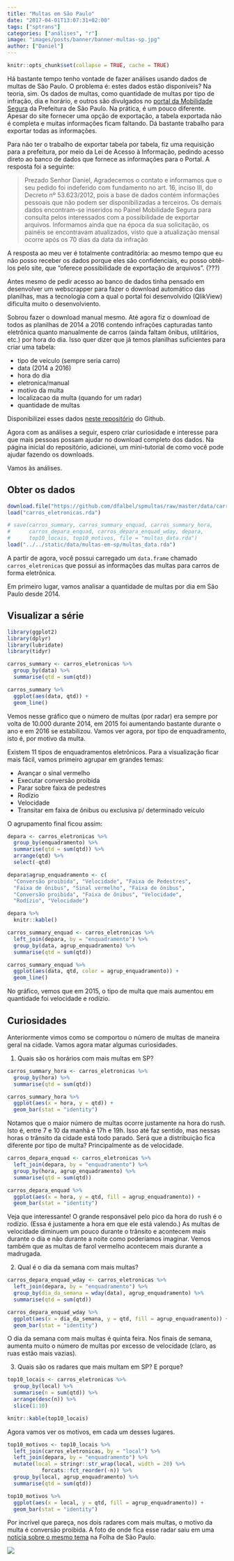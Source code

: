 ```yaml
---
title: "Multas em São Paulo"
date: "2017-04-01T13:07:31+02:00"
tags: ["sptrans"]
categories: ["análises", "r"]
image: "images/posts/banner/banner-multas-sp.jpg"
author: ["Daniel"]
---
```


```r
knitr::opts_chunk$set(collapse = TRUE, cache = TRUE)
```

Há bastante tempo tenho vontade de fazer análises usando dados de multas de São Paulo. 
O problema é: estes dados estão disponíveis? Na teoria, sim. Os dados de multas, como
quantidade de multas por tipo de infração, dia e horário, e outros são divulgados no
[portal da Mobilidade Segura](http://mobilidadesegura.prefeitura.sp.gov.br/QvAJAXZfc/opendoc.htm?document=Painel_Mobilidade_Segura.qvw&host=QVS%40c65v27i&anonymous=true) da Prefeitura de São Paulo. Na prática, é um pouco
diferente. Apesar do site fornecer uma opção de exportação, a tabela 
exportada não é completa e muitas informações ficam faltando. Dá bastante trabalho
para exportar todas as informações.

Para não ter o trabalho de exportar tabela por tabela, fiz uma requisição para a
prefeitura, por meio da Lei de Acesso à Informação, pedindo acesso direto ao banco de 
dados que fornece as informações para o Portal. A resposta foi a seguinte:

> Prezado Senhor Daniel, Agradecemos o contato e informamos que o seu pedido foi indeferido com fundamento no art. 16, inciso III, do Decreto nº 53.623/2012, pois a base de dados contém informações pessoais que não podem ser disponibilizadas a terceiros. Os demais dados encontram-se inseridos no Painel Mobilidade Segura para consulta pelos interessados com a possibilidade de exportar arquivos. Informamos ainda que na época da sua solicitação, os painéis se encontravam atualizados, visto que a atualização mensal ocorre após os 70 dias da data da infração 

A resposta ao meu ver é totalmente contraditória: ao mesmo tempo que eu não posso 
receber os dados porque eles são confidenciais, eu posso obtê-los pelo site, que
"oferece possibilidade de exportação de arquivos". (???)

Antes mesmo de pedir acesso ao banco de dados tinha pensado em desenvolver um 
webscrapper para fazer o download automático das planilhas, mas a tecnologia com 
a qual o portal foi desenvolvido (QlikView) dificulta muito o desenvolviento.

Sobrou fazer o download manual mesmo. Até agora fiz o download de todos as planilhas
de 2014 a 2016 contendo infrações capturadas tanto eletrônica quanto manualmente 
de carros (ainda faltam ônibus, utilitários, etc.) por hora do dia. Isso quer dizer
que já temos planilhas suficientes para criar uma tabela:

* tipo de veículo (sempre seria carro)
* data (2014 a 2016)
* hora do dia
* eletronica/manual
* motivo da multa
* localizacao da multa (quando for um radar)
* quantidade de multas

Disponibilizei esses dados [neste repositório](https://github.com/dfalbel/spmultas)
do Github. 

Agora com as análises a seguir, espero criar curiosidade e interesse para que mais
pessoas possam ajudar no download completo dos dados. Na página inicial do 
repositório, adicionei, um mini-tutorial de como você pode ajudar fazendo os 
downloads.

Vamos às análises.

## Obter os dados

```r
download.file("https://github.com/dfalbel/spmultas/raw/master/data/carros_eletronicas.rda", "carros_eletronicas.rda")
load("carros_eletronicas.rda")
```

```r
# save(carros_summary, carros_summary_enquad, carros_summary_hora,
#      carros_depara_enquad, carros_depara_enquad_wday, depara,
#      top10_locais, top10_motivos, file = "multas_data.rda")
load("../../static/data/multas-em-sp/multas_data.rda")
```


A partir de agora, você possui carregado um `data.frame` chamado `carros_eletronicas`
que possui as informações das multas para carros de forma eletrônica.

Em primeiro lugar, vamos analisar a quantidade de multas por dia em São Paulo desde
2014.

## Visualizar a série

```r
library(ggplot2)
library(dplyr)
library(lubridate)
library(tidyr)
```

```r
carros_summary <- carros_eletronicas %>%
  group_by(data) %>%
  summarise(qtd = sum(qtd))
```

```r
carros_summary %>% 
  ggplot(aes(data, qtd)) +
  geom_line()
```

Vemos nesse gráfico que o número de multas (por radar) era sempre por volta de 10.000
durante 2014, em 2015 foi aumentando bastante durante o ano e em 2016 se estabilizou.
Vamos ver agora, por tipo de enquadramento, isto é, por motivo da multa.

Existem 11 tipos de enquadramentos eletrônicos. Para a visualização ficar mais fácil,
vamos primeiro agrupar em grandes temas:

* Avançar o sinal vermelho
* Executar conversão proibida
* Parar sobre faixa de pedestres
* Rodízio
* Velocidade
* Transitar em faixa de ônibus ou exclusiva p/ determinado veículo

O agrupamento final ficou assim:

```r
depara <- carros_eletronicas %>%
  group_by(enquadramento) %>%
  summarise(qtd = sum(qtd)) %>% 
  arrange(qtd) %>%
  select(-qtd)
```


```r
depara$agrup_enquadramento <- c(
  "Conversão proibida", "Velocidade", "Faixa de Pedestres", 
  "Faixa de ônibus", "Sinal vermelho", "Faixa de ônibus",
  "Conversão proibida", "Faixa de ônibus", "Velocidade",
  "Rodízio", "Velocidade")

depara %>% 
  knitr::kable()
```


```r
carros_summary_enquad <- carros_eletronicas %>%
  left_join(depara, by = "enquadramento") %>%
  group_by(data, agrup_enquadramento) %>%
  summarise(qtd = sum(qtd))
```

```r
carros_summary_enquad %>% 
  ggplot(aes(data, qtd, color = agrup_enquadramento)) +
  geom_line()
```

No gráfico, vemos que em 2015, o tipo de multa que mais aumentou em quantidade foi
velocidade e rodízio. 

## Curiosidades

Anteriormente vimos como se comportou o número de multas de maneira geral na cidade.
Vamos agora matar algumas curiosidades.

1. Quais são os horários com mais multas em SP?

```r
carros_summary_hora <- carros_eletronicas %>% 
  group_by(hora) %>%
  summarise(qtd = sum(qtd))
```

```r
carros_summary_hora %>%
  ggplot(aes(x = hora, y = qtd)) +
  geom_bar(stat = "identity")
```

Notamos que o maior número de multas ocorre justamente na hora do rush. Isto é,
entre 7 e 10 da manhã e 17h e 19h. Isso até faz sentido, mas nessas horas o trânsito
da cidade está todo parado. Será que a distribuição fica diferente por tipo de multa?
Principalmente as de velocidade.

```r
carros_depara_enquad <- carros_eletronicas %>% 
  left_join(depara, by = "enquadramento") %>%
  group_by(hora, agrup_enquadramento) %>%
  summarise(qtd = sum(qtd))
```

```r
carros_depara_enquad %>%
  ggplot(aes(x = hora, y = qtd, fill = agrup_enquadramento)) +
  geom_bar(stat = "identity")
```

Veja que interessante! O grande responsável pelo pico da hora do rush é o rodízio.
(Essa é justamente a hora em que ele está valendo.) As multas de velocidade diminuem 
um pouco durante o trânsito e acontecem mais durante o dia e não durante a noite
como poderíamos imaginar. Vemos também que as multas de farol vermelho acontecem mais
durante a madrugada.

2. Qual é o dia da semana com mais multas?

```r
carros_depara_enquad_wday <- carros_eletronicas %>% 
  left_join(depara, by = "enquadramento") %>%
  group_by(dia_da_semana = wday(data), agrup_enquadramento) %>%
  summarise(qtd = sum(qtd))
```

```r
carros_depara_enquad_wday %>%
  ggplot(aes(x = dia_da_semana, y = qtd, fill = agrup_enquadramento)) +
  geom_bar(stat = "identity")
```

O dia da semana com mais multas é quinta feira. Nos finais de semana, aumenta muito
o número de multas por excesso de velocidade (claro, as ruas estão mais vazias).

3. Quais são os radares que mais multam em SP? E porque?

```r
top10_locais <- carros_eletronicas %>%
  group_by(local) %>%
  summarise(n = sum(qtd)) %>%
  arrange(desc(n)) %>%
  slice(1:10)
```

```r
knitr::kable(top10_locais)
```

Agora vamos ver os motivos, em cada um desses lugares.

```r
top10_motivos <- top10_locais %>%
  left_join(carros_eletronicas, by = "local") %>%
  left_join(depara, by = "enquadramento") %>%
  mutate(local = stringr::str_wrap(local, width = 20) %>% 
           forcats::fct_reorder(-n)) %>%
  group_by(local, agrup_enquadramento) %>%
  summarise(qtd = sum(qtd))
```

```r
top10_motivos %>%
  ggplot(aes(x = local, y = qtd, fill = agrup_enquadramento)) +
  geom_bar(stat = "identity")
```

Por incrível que pareça, nos dois radares com mais multas, o motivo da multa é conversão proibida.
A foto de onde fica esse radar saiu em uma [notícia sobre o mesmo tema](http://www1.folha.uol.com.br/cotidiano/2015/07/1660793-radar-campeao-aplica-375-mil-multas-em-um-ano-na-ponte-das-bandeiras.shtml) na Folha de
São Paulo.

![](images/posts/conteudo/multas-em-sp/radar-chateubriant.jpeg)

